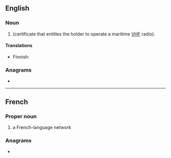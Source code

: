 {{also|src}}
==English==

===Noun===
{{en-noun}}

# {{lb|en|nautical}} {{initialism of|en|Short Range Certificate|nodot=1}} (certificate that entitles the holder to operate a maritime [[VHF]] radio).

====Translations====
{{trans-top|VHF certificate}}
* Finnish: {{t|fi|rannikkolaivurin radiotodistus}}
{{trans-mid}}
{{trans-bottom}}

===Anagrams===
* {{anagrams|en|a=crs|CRS|CRs|CSR|R/Cs|RCS|RSC|SCR|SCr.|scr.}}

----

==French==

===Proper noun===
{{head|fr|proper noun}}

# {{init of|en|[[w:fr:Société Radio-Canada|Société Radio-Canada]]|dot=,}} a French-language network

===Anagrams===
* {{l|fr|CRS}}
